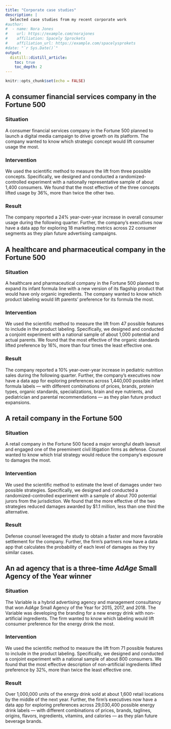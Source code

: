 ```yaml
---
title: "Corporate case studies"
description: |
  Selected case studies from my recent corporate work
#author:
#  - name: Nora Jones 
#    url: https://example.com/norajones
#    affiliation: Spacely Sprockets
#    affiliation_url: https://example.com/spacelysprokets
#date: "`r Sys.Date()`"
output: 
  distill::distill_article:
    toc: true
    toc_depth: 2
---
```


```r
knitr::opts_chunk$set(echo = FALSE)
```
## A consumer financial services company in the Fortune 500

### Situation

A consumer financial services company in the Fortune 500 planned to launch a digital media campaign to drive growth on its platform. The company wanted to know which strategic concept would lift consumer usage the most. 

### Intervention

We used the scientific method to measure the lift from three possible concepts. Specifically, we designed and conducted a randomized-controlled experiment with a nationally representative sample of about 1,400 consumers. We found that the most effective of the three concepts lifted usage by 36%, more than twice the other two.

### Result

The company reported a 24% year-over-year increase in overall consumer usage during the following quarter. Further, the company’s executives now have a data app for exploring 18 marketing metrics across 22 consumer segments as they plan future advertising campaigns.  


## A healthcare and pharmaceutical company in the Fortune 500

### Situation

A healthcare and pharmaceutical company in the Fortune 500 planned to expand its infant formula line with a new version of its flagship product that would have only organic ingredients.  The company wanted to know which product labeling would lift parents’ preference for its formula the most. 

### Intervention

We used the scientific method to measure the lift from 47 possible features to include in the product labeling.  Specifically, we designed and conducted a conjoint experiment with a national sample of about 1,000 potential and actual parents. We found that the most effective of the organic standards lifted preference by 16%, more than four times the least effective one.

### Result

The company reported a 10% year-over-year increase in pediatric nutrition sales during the following quarter. Further, the company’s executives now have a data app for exploring preferences across 1,440,000 possible infant formula labels — with different combinations of prices, brands, protein types, organic standards, specializations, brain and eye nutrients, and pediatrician and parental recommendations — as they plan future product expansions.


## A retail company in the Fortune 500

### Situation

A retail company in the Fortune 500 faced a major wrongful death lawsuit and engaged one of the preeminent civil litigation firms as defense. Counsel wanted to know which trial strategy would reduce the company’s exposure to damages the most.

### Intervention

We used the scientific method to estimate the level of damages under two possible strategies. Specifically, we designed and conducted a randomized-controlled experiment with a sample of about 700 potential jurors from the jurisdiction. We found that the more effective of the two strategies reduced damages awarded by $1.1 million, less than one third the alternative.

### Result

Defense counsel leveraged the study to obtain a faster and more favorable settlement for the company. Further, the firm’s partners now have a data app that calculates the probability of each level of damages as they try similar cases.


## An ad agency that is a three-time *AdAge* Small Agency of the Year winner

### Situation

The Variable is a hybrid advertising agency and management consultancy that won *AdAge* Small Agency of the Year for 2015, 2017, and 2018. The Variable was developing the branding for a new energy drink with non-artificial ingredients. The firm wanted to know which labeling would lift consumer preference for the energy drink the most.

### Intervention

We used the scientific method to measure the lift from 71 possible features to include in the product labeling. Specifically, we designed and conducted a conjoint experiment with a national sample of about 800 consumers.  We found that the most effective description of non-artificial ingredients lifted preference by 32%, more than twice the least effective one.

### Result

Over 1,000,000 units of the energy drink sold at about 1,600 retail locations by the middle of the next year. Further, the firm’s executives now have a data app for exploring preferences across 29,030,400 possible energy drink labels — with different combinations of prices, brands, taglines, origins, flavors, ingredients, vitamins, and calories — as they plan future beverage brands.  
